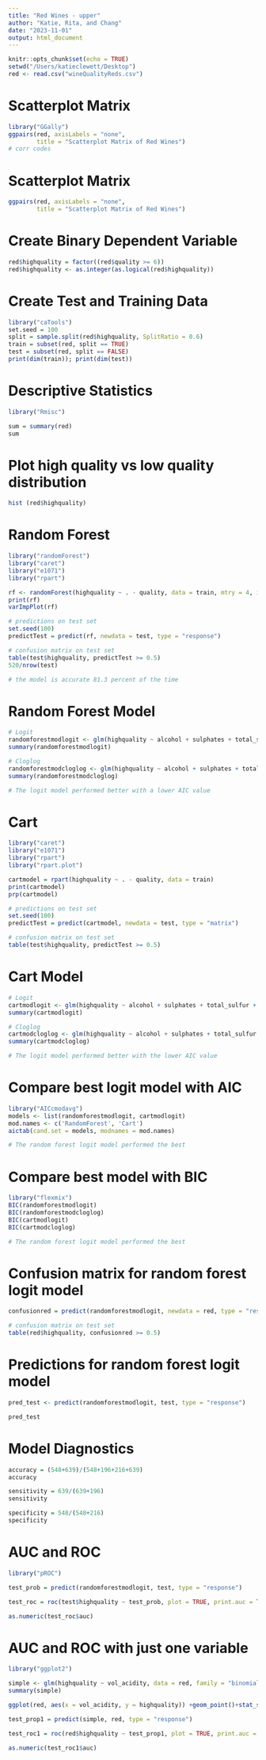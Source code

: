 ```yaml
---
title: "Red Wines - upper"
author: "Katie, Rita, and Chang"
date: "2023-11-01"
output: html_document
---
```


```r
knitr::opts_chunk$set(echo = TRUE)
setwd("/Users/katieclewett/Desktop")
red <- read.csv("wineQualityReds.csv")
```

# Scatterplot Matrix
```r
library("GGally")
ggpairs(red, axisLabels = "none", 
        title = "Scatterplot Matrix of Red Wines")
# corr codes
```

# Scatterplot Matrix
```r
ggpairs(red, axisLabels = "none", 
        title = "Scatterplot Matrix of Red Wines")
```

# Create Binary Dependent Variable
```r
red$highquality = factor((red$quality >= 6))
red$highquality <- as.integer(as.logical(red$highquality))
```

# Create Test and Training Data
```r
library("caTools")
set.seed = 100
split = sample.split(red$highquality, SplitRatio = 0.6)
train = subset(red, split == TRUE)
test = subset(red, split == FALSE)
print(dim(train)); print(dim(test))
```

# Descriptive Statistics
```r
library("Rmisc")

sum = summary(red)
sum
```

# Plot high quality vs low quality distribution
```r
hist (red$highquality)
```

# Random Forest 
```r
library("randomForest")
library("caret")
library("e1071")
library("rpart")

rf <- randomForest(highquality ~ . - quality, data = train, mtry = 4, importance = TRUE, ntree = 50, na.action = na.omit)
print(rf)
varImpPlot(rf)

# predictions on test set
set.seed(100)
predictTest = predict(rf, newdata = test, type = "response")

# confusion matrix on test set
table(test$highquality, predictTest >= 0.5)
520/nrow(test)

# the model is accurate 81.3 percent of the time
```

# Random Forest Model
```r
# Logit
randomforestmodlogit <- glm(highquality ~ alcohol + sulphates + total_sulfur + vol_acidity, data = red, family = "binomial"(link = "logit"))
summary(randomforestmodlogit)

# Cloglog
randomforestmodcloglog <- glm(highquality ~ alcohol + sulphates + total_sulfur + vol_acidity, data = red, family = "binomial"(link = "cloglog"))
summary(randomforestmodcloglog)

# The logit model performed better with a lower AIC value
```

# Cart
```r
library("caret")
library("e1071")
library("rpart")
library("rpart.plot")

cartmodel = rpart(highquality ~ . - quality, data = train)
print(cartmodel)
prp(cartmodel)

# predictions on test set
set.seed(100)
predictTest = predict(cartmodel, newdata = test, type = "matrix")

# confusion matrix on test set
table(test$highquality, predictTest >= 0.5)
```

# Cart Model
```r
# Logit
cartmodlogit <- glm(highquality ~ alcohol + sulphates + total_sulfur + fix_acidity, data = red, family = "binomial"(link = "logit"))
summary(cartmodlogit)

# Cloglog
cartmodcloglog <- glm(highquality ~ alcohol + sulphates + total_sulfur + fix_acidity, data = red, family = "binomial"(link = "cloglog"))
summary(cartmodcloglog)

# The logit model performed better with the lower AIC value
```

# Compare best logit model with AIC
```r
library("AICcmodavg")
models <- list(randomforestmodlogit, cartmodlogit)
mod.names <- c('RandomForest', 'Cart')
aictab(cand.set = models, modnames = mod.names)

# The random forest logit model performed the best
```

# Compare best model with BIC
```r
library("flexmix")
BIC(randomforestmodlogit)
BIC(randomforestmodcloglog)
BIC(cartmodlogit)
BIC(cartmodcloglog)

# The random forest logit model performed the best
```

# Confusion matrix for random forest logit model
```r
confusionred = predict(randomforestmodlogit, newdata = red, type = "response")

# confusion matrix on test set
table(red$highquality, confusionred >= 0.5)
```

# Predictions for random forest logit model
```r
pred_test <- predict(randomforestmodlogit, test, type = "response")

pred_test
```

# Model Diagnostics
```r
accuracy = (548+639)/(548+196+216+639)
accuracy

sensitivity = 639/(639+196)
sensitivity

specificity = 548/(548+216)
specificity
```

# AUC and ROC
```r
library("pROC")

test_prob = predict(randomforestmodlogit, test, type = "response")

test_roc = roc(test$highquality ~ test_prob, plot = TRUE, print.auc = TRUE)

as.numeric(test_roc$auc)
```

# AUC and ROC with just one variable
```r
library("ggplot2")

simple <- glm(highquality ~ vol_acidity, data = red, family = "binomial"(link = "logit"))
summary(simple)

ggplot(red, aes(x = vol_acidity, y = highquality)) +geom_point()+stat_smooth(method="glm", color="green", se=TRUE, method.args = list(family=binomial))

test_prop1 = predict(simple, red, type = "response")

test_roc1 = roc(red$highquality ~ test_prop1, plot = TRUE, print.auc = TRUE)

as.numeric(test_roc1$auc)
```